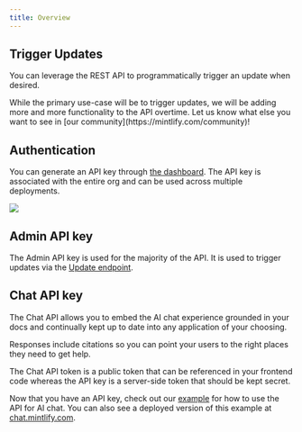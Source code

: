 ```yaml
---
title: Overview
---
```


## Trigger Updates

You can leverage the REST API to programmatically trigger an update when desired.

<Info>
  While the primary use-case will be to trigger updates, we will be adding more and more
  functionality to the API overtime. Let us know what else you want to see in
  [our community](https://mintlify.com/community)!
</Info>

## Authentication

You can generate an API key through
[the dashboard](https://dashboard.mintlify.com/settings/organization/api-keys). The API key is
associated with the entire org and can be used across multiple deployments.

<Frame>
  <img src="/images/external-api-key.png" />
</Frame>

## Admin API key

The Admin API key is used for the majority of the API. It is used to trigger updates via the [Update endpoint](/advanced/rest-api/update/trigger).

## Chat API key

The Chat API allows you to embed the AI chat experience grounded in your docs and continually kept up to date into any application of your choosing.

Responses include citations so you can point your users to the right places they need to get help.

<Note>
  The Chat API token is a public token that can be referenced in your
  frontend code whereas the API key is a server-side token that should be kept
  secret.
</Note>

Now that you have an API key, check out our [example](https://github.com/mintlify/discovery-api-example) for how to use
the API for AI chat. You can also see a deployed version of this example at [chat.mintlify.com](https://chat.mintlify.com).
